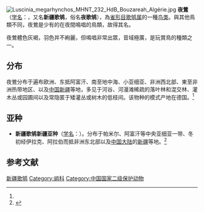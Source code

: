 {{for|夜鷹的其他意思|夜鷹 (消歧義)}}
{{Speciesbox
| name = 夜鶯
| status = LC
| status_system = iucn3.1
| status_ref = <ref>{{IUCN|id=22709696 |title=''Luscinia megarhynchos'' |assessors=[[BirdLife_International|BirdLife International]]|version=2018.2 |year=2017|accessdate=1 October 2016}}</ref>
| image = Luscinia megarhynchos - 01.jpg
| image_width = 250px
| image_caption = [[指名亞種|指名亞種]]，攝於[[西班牙|西班牙]][[馬德里|馬德里]] 
<br>{{audio|XN Luscinia megarhynchos 012.ogg|夜莺歌声}}
| genus = Luscinia
| species = megarhynchos
| authority = （[[Christian_Ludwig_Brehm|Brehm]], 1831）<ref name='id3030'>{{cite web| url =http://www.bioinfo.cn/db05/BjdwSpecies.php?action=view&id=3030| title =新疆歌鸲| work =《中国动物物种编目数据库》| publisher =中国科学院微生物研究所| author =中国科学院动物研究所| accessdate =2009-04-04| deadurl =yes| archiveurl =https://web.archive.org/web/20160305042536/http://www.bioinfo.cn/db05/BjdwSpecies.php?action=view&id=3030| archivedate =2016-03-05}}</ref>
}}
[[File:Luscinia_megarhynchos_MHNT_232_HdB_Bouzareah_Algérie.jpg|thumb]]
'''夜鶯'''（[[学名|学名]]：{{lang|la|''Luscinia megarhynchos''}}，又名'''新疆歌鸲'''，俗名'''夜歌鸲'''），為[[雀形目|雀形目]][[歌鸲属|歌鸲属]]的一種[[鸟类|鸟类]]。與其他鳥類不同，夜鶯是少有的在夜間鳴唱的鳥類，故得其名。

夜鶯體色灰褐，羽色并不絢麗，但鳴唱非常出眾，音域極廣，是玩賞鳥的種類之一。

==分布==
夜鶯分布于遍布欧洲、东抵阿富汗、南至地中海、小亚细亚、非洲西北部、東至非洲热带地区、以及[[中国|中国]][[新疆|新疆]]等地，多见于河谷、河漫滩稀疏的落叶林和混交林、灌木丛或园圃间以及常隐匿于矮灌丛或树木的低枝间。该物种的模式产地在德国。<ref name='id3030'/>

==亚种==
*'''新疆歌鸲新疆亚种'''（[[学名|学名]]：{{lang|la|''Luscinia megarhynchos hafizi''}}）。分布于帕米尔、阿富汗等中央亚细亚一带、冬初经伊拉克、阿拉伯而抵非洲东北部以及[[中国大陆|中国大陆]]的[[新疆|新疆]]等地。<ref name='id3031'>{{cite web| url =http://www.bioinfo.cn/db05/BjdwSpecies.php?action=view&id=3031| title =新疆歌鸲新疆亚种| work =《中国动物物种编目数据库》| publisher =中国科学院微生物研究所| author =中国科学院动物研究所| accessdate =2009-04-04| deadurl =yes| archiveurl =https://web.archive.org/web/20160305052439/http://www.bioinfo.cn/db05/BjdwSpecies.php?action=view&id=3031| archivedate =2016-03-05}}</ref>

==参考文献==
{{reflist}}

{{Authority control}}
{{Taxonbar|from=Q25393}}

[[Category:歌鸲属|新疆歌鸲]]
[[Category:鹟科|Category:鹟科]]
[[Category:中国国家二级保护动物|Category:中国国家二级保护动物]]